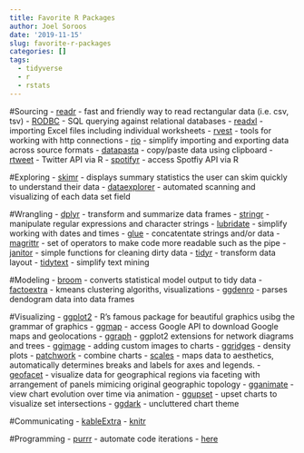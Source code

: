 ```yaml
---
title: Favorite R Packages
author: Joel Soroos
date: '2019-11-15'
slug: favorite-r-packages
categories: []
tags:
  - tidyverse
  - r
  - rstats
---
```



#Sourcing
-  [readr](https://readr.tidyverse.org/) - fast and friendly way to read rectangular data (i.e. csv, tsv)
-  [RODBC](https://cran.r-project.org/web/packages/RODBC/vignettes/RODBC.pdf) - SQL querying against relational databases
-  [readxl](https://tutorials.methodsconsultants.com/posts/reading-and-writing-excel-files-with-r-using-readxl-and-writexl/) - importing Excel files including individual worksheets
-  [rvest](https://github.com/tidyverse/rvest/blob/master/README.md) -  tools for working with http connections
-  [rio](https://cran.r-project.org/web/packages/rio/vignettes/rio.html) - simplify importing and exporting data across source formats
-  [datapasta](https://cran.r-project.org/web/packages/datapasta/vignettes/how-to-datapasta.html) - copy/paste data using clipboard
-  [rtweet](https://cran.r-project.org/web/packages/rtweet/vignettes/intro.html) - Twitter API via R
-  [spotifyr](https://rpubs.com/womeimingzi11/how_my_spotify_looks_like) - access Spotfiy API via R


#Exploring
-  [skimr](https://www.rdocumentation.org/packages/skimr/versions/2.1) - displays summary statistics the user can skim quickly to understand their data
-  [dataexplorer](https://www.rdocumentation.org/packages/DataExplorer/versions/0.8.0) - automated scanning and visualizing of each data set field


#Wrangling
-  [dplyr](http://genomicsclass.github.io/book/pages/dplyr_tutorial.html) - transform and summarize data frames
-  [stringr](https://stringr.tidyverse.org/) - manipulate regular expressions and character strings
-  [lubridate](https://lubridate.tidyverse.org/) - simplify working with dates and times
-  [glue](https://github.com/tidyverse/glue) - concatentate strings and/or data
-  [magrittr](https://magrittr.tidyverse.org/) - set of operators to make code more readable such as the pipe
-  [janitor](https://garthtarr.github.io/meatR/janitor.html) - simple functions for cleaning dirty data
-  [tidyr](https://tidyr.tidyverse.org/) - transform data layout
-  [tidytext](https://cran.r-project.org/web/packages/tidytext/vignettes/tidytext.html) - simplify text mining


#Modeling
-  [broom](http://varianceexplained.org/r/broom-intro/) - converts statistical model output to tidy data
-  [factoextra](https://www.rdocumentation.org/packages/factoextra/versions/1.0.3) - kmeans clustering algoriths, visualizations
-  [ggdenro](https://cran.r-project.org/web/packages/ggdendro/vignettes/ggdendro.html) - parses dendogram data into data frames


#Visualizing
-  [ggplot2](https://ggplot2.tidyverse.org/) - R's famous package for beautiful graphics usibg the grammar of graphics
-  [ggmap](https://www.rdocumentation.org/packages/ggmap/versions/3.0.0) - access Google API to download Google maps and geolocations
-  [ggraph](https://github.com/thomasp85/ggraph) - ggplot2 extensions for network diagrams and trees
-  [ggimage](https://guangchuangyu.github.io/pkgdocs/ggimage.html) - adding custom images to charts
-  [ggridges](https://wilkelab.org/ggridges/articles/introduction.html) - density plots
-  [patchwork](https://www.rdocumentation.org/packages/patchwork/versions/1.0.0/topics/patchwork-package) - combine charts
-  [scales](https://cran.r-project.org/web/packages/scales/scales.pdf) - maps data to aesthetics, automatically determines breaks and labels for axes and legends.
-  [geofacet](https://hafen.github.io/geofacet/) - visualize data for geographical regions via faceting with arrangement of panels mimicing original geographic topology
-  [gganimate](https://gganimate.com/) - view chart evolution over time via animation
-  [ggupset](https://github.com/Ryo-N7/ggupset) - upset charts to visualize set intersections 
-  [ggdark](https://cran.r-project.org/web/packages/ggdark/readme/README.html) - uncluttered chart theme


#Communicating
-  [kableExtra](https://haozhu233.github.io/kableExtra/awesome_table_in_html.html)
-  [knitr](https://yihui.org/knitr/)


#Programming
-  [purrr](https://towardsdatascience.com/functional-programming-in-r-with-purrr-469e597d0229) - automate code iterations 
-  [here](https://www.rdocumentation.org/packages/here/versions/0.1)
